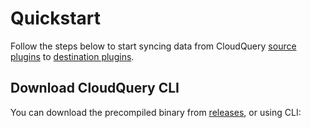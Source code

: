 # Quickstart

Follow the steps below to start syncing data from CloudQuery [source plugins](/docs/plugins/sources/overview) to [destination plugins](https://hub.cloudquery.io/plugins/destination).

## Download CloudQuery CLI

You can download the precompiled binary from [releases](https://github.com/cloudquery/cloudquery/releases), or using CLI: